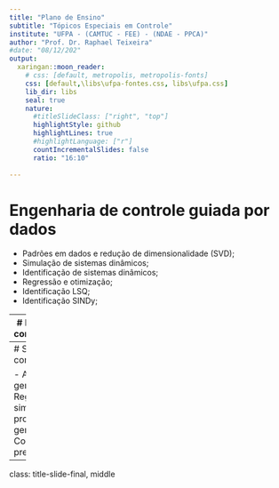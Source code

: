 ```yaml
---
title: "Plano de Ensino"
subtitle: "Tópicos Especiais em Controle"
institute: "UFPA - (CAMTUC - FEE) - (NDAE - PPCA)"
author: "Prof. Dr. Raphael Teixeira"
#date: "08/12/202"
output:
  xaringan::moon_reader:
    # css: [default, metropolis, metropolis-fonts]
    css: [default,\libs\ufpa-fontes.css, libs\ufpa.css]
    lib_dir: libs
    seal: true
    nature:
      #titleSlideClass: ["right", "top"]
      highlightStyle: github
      highlightLines: true
      #highlightLanguage: ["r"]
      countIncrementalSlides: false
      ratio: "16:10"
  
---
```


# Engenharia de controle guiada por dados


- Padrões em dados e redução de dimensionalidade (SVD);
- Simulação de sistemas dinâmicos;
- Identificação de sistemas dinâmicos;
- Regressão e otimização;
- Identificação LSQ;
- Identificação SINDy;
 

---
# Inteligência computacional

- Aprendizagem de máquina
- Redes neurais artificiais
- Aprendizagem Profunda
- Redes MLP 
- Redes recorrentes LSTM
- Redes convolucionais
- Autoencoders

---
# Sintonia de controladores

- Algoritmos genéticos;
- Regressão simbólica - programação genética;
- Controle preditivo;


---
class: title-slide-final, middle
